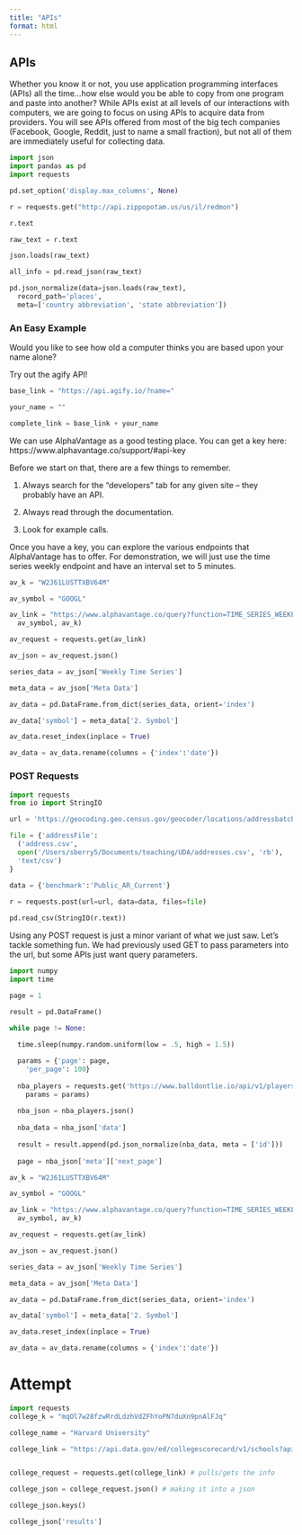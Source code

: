 ```yaml
---
title: "APIs"
format: html
---
```


## APIs

Whether you know it or not, you use application programming interfaces (APIs) all the time...how else would you be able to copy from one program and paste into another? While APIs exist at all levels of our interactions with computers, we are going to focus on using APIs to acquire data from providers. You will see APIs offered from most of the big tech companies (Facebook, Google, Reddit, just to name a small fraction), but not all of them are immediately useful for collecting data. 

```python
import json
import pandas as pd
import requests

pd.set_option('display.max_columns', None)

r = requests.get("http://api.zippopotam.us/us/il/redmon")

r.text

raw_text = r.text

json.loads(raw_text)

all_info = pd.read_json(raw_text)

pd.json_normalize(data=json.loads(raw_text), 
  record_path='places', 
  meta=['country abbreviation', 'state abbreviation'])
```

### An Easy Example

Would you like to see how old a computer thinks you are based upon your name alone?

Try out the agify API!

```python
base_link = "https://api.agify.io/?name="

your_name = ""

complete_link = base_link + your_name
```


We can use AlphaVantage as a good testing place. You can get a key here: https://www.alphavantage.co/support/#api-key

Before we start on that, there are a few things to remember. 

1. Always search for the "developers" tab for any given site -- they probably have an API.

2. Always read through the documentation. 

3. Look for example calls.

Once you have a key, you can explore the various endpoints that AlphaVantage has to offer. For demonstration, we will just use the time series weekly endpoint and have an interval set to 5 minutes.


```python
av_k = "W2J61LUSTTXBV64M"

av_symbol = "GOOGL"

av_link = "https://www.alphavantage.co/query?function=TIME_SERIES_WEEKLY&symbol={}&apikey={}".format(
  av_symbol, av_k)

av_request = requests.get(av_link)

av_json = av_request.json()

series_data = av_json['Weekly Time Series']

meta_data = av_json['Meta Data']

av_data = pd.DataFrame.from_dict(series_data, orient='index')

av_data['symbol'] = meta_data['2. Symbol']

av_data.reset_index(inplace = True)

av_data = av_data.rename(columns = {'index':'date'})
```

### POST Requests

```python
import requests
from io import StringIO

url = 'https://geocoding.geo.census.gov/geocoder/locations/addressbatch'

file = {'addressFile': 
  ('address.csv', 
  open('/Users/sberry5/Documents/teaching/UDA/addresses.csv', 'rb'), 
  'text/csv')
}

data = {'benchmark':'Public_AR_Current'} 
  
r = requests.post(url=url, data=data, files=file) 

pd.read_csv(StringIO(r.text))
```

Using any POST request is just a minor variant of what we just saw. Let's tackle something fun. We had previously used GET to pass parameters into the url, but some APIs just want query parameters. 


```python
import numpy
import time

page = 1

result = pd.DataFrame()

while page != None:
  
  time.sleep(numpy.random.uniform(low = .5, high = 1.5))

  params = {'page': page, 
    'per_page': 100}
  
  nba_players = requests.get('https://www.balldontlie.io/api/v1/players', 
    params = params)
  
  nba_json = nba_players.json()
  
  nba_data = nba_json['data']
  
  result = result.append(pd.json_normalize(nba_data, meta = ['id']))
  
  page = nba_json['meta']['next_page']

```

```python
av_k = "W2J61LUSTTXBV64M"

av_symbol = "GOOGL"

av_link = "https://www.alphavantage.co/query?function=TIME_SERIES_WEEKLY&symbol={}&apikey={}".format(
  av_symbol, av_k)

av_request = requests.get(av_link)

av_json = av_request.json()

series_data = av_json['Weekly Time Series']

meta_data = av_json['Meta Data']

av_data = pd.DataFrame.from_dict(series_data, orient='index')

av_data['symbol'] = meta_data['2. Symbol']

av_data.reset_index(inplace = True)

av_data = av_data.rename(columns = {'index':'date'})
```

# Attempt
```python
import requests
college_k = "mqOl7w28fzwRrdLdzhVdZFhYoPN7duXn9pnAlFJq"

college_name = "Harvard University"

college_link = "https://api.data.gov/ed/collegescorecard/v1/schools?api_key={}&school.name={}".format(college_k, college_name)


college_request = requests.get(college_link) # pulls/gets the info

college_json = college_request.json() # making it into a json

```

```python
college_json.keys()
```

```python
college_json['results']
```

